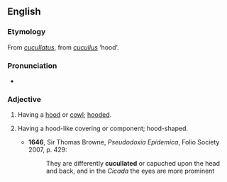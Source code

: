 ==English==

===Etymology===
From {{etyl|la}} ''[[cucullatus]]'', from ''[[cucullus]]'' ‘hood’.

===Pronunciation===
* {{IPA|/ˈkjuːkəleɪtɪd/}}

===Adjective===
{{en-adj}}

# Having a [[hood]] or [[cowl]]; [[hooded]].
# {{context|zoology|botany}} Having a hood-like covering or component; hood-shaped.
#* '''1646''', Sir Thomas Browne, ''Pseudodoxia Epidemica'', Folio Society 2007, p. 429:
#*: They are differently '''cucullated''' or capuched upon the head and back, and in the ''Cicada'' the eyes are more prominent